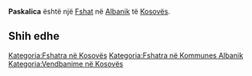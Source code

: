 {{Fshat në Kosovës
 | Emri                = Paskalica
| srp_N_name = Paskalica
| srp_N_FULL_NAME_RO = Paskalica
| srp_N_FULL_NAME_ND_RO = Paskalica
| srp_N_SORT_NAME_RG = PASKALICA
| srp_N_FULL_NAME_RG = Paskalica
| srp_N_FULL_NAME_ND_RG = Paskalica
| std_V_name = Pankalica
| std_V_FULL_NAME_RO = Pankalica
| std_V_FULL_NAME_ND_RO = Pankalica
| std_V_SORT_NAME_RG = PANKALICA
| std_V_FULL_NAME_RG = Pankalica
| std_V_FULL_NAME_ND_RG = Pankalica

 | Emri (Rasa dhanore) = 
 | Figura              = 
 | Shteti              = Kosovo
 | Komuna              = Albanik
 | Kodi postar         = 
 | Sipërfaqja          = 

 | Popullsia           = 

 | Regj. i popullsisë  = 
 | Dend. e popullsisë  = 
 | Faqja zyrtare       = 
 <!--- Koordinatat ----> 
 | Gjerësia            = 42.632222
 | Gjatësia            = 20.538611
 | Lartësia            = 
}}
'''Paskalica''' është një [[Fshat]] në [[Albanik]] të [[Kosovës]].

<!-- == Gjeografia == -->
<!-- == Historia == -->
<!-- == Demografia == -->
== Shih edhe ==
{{Komuna Albanik}}
{{Kosovo-Administrata-Cung}}

[[Kategoria:Fshatra në Kosovës]]
[[Kategoria:Fshatra në Kommunes Albanik]]
[[Kategoria:Vendbanime në Kosovës]]